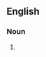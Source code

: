 {{also|décigrammes}}

==English==

===Noun===
{{head|en|noun plural form}}

# {{plural of|decigramme|lang=en}}